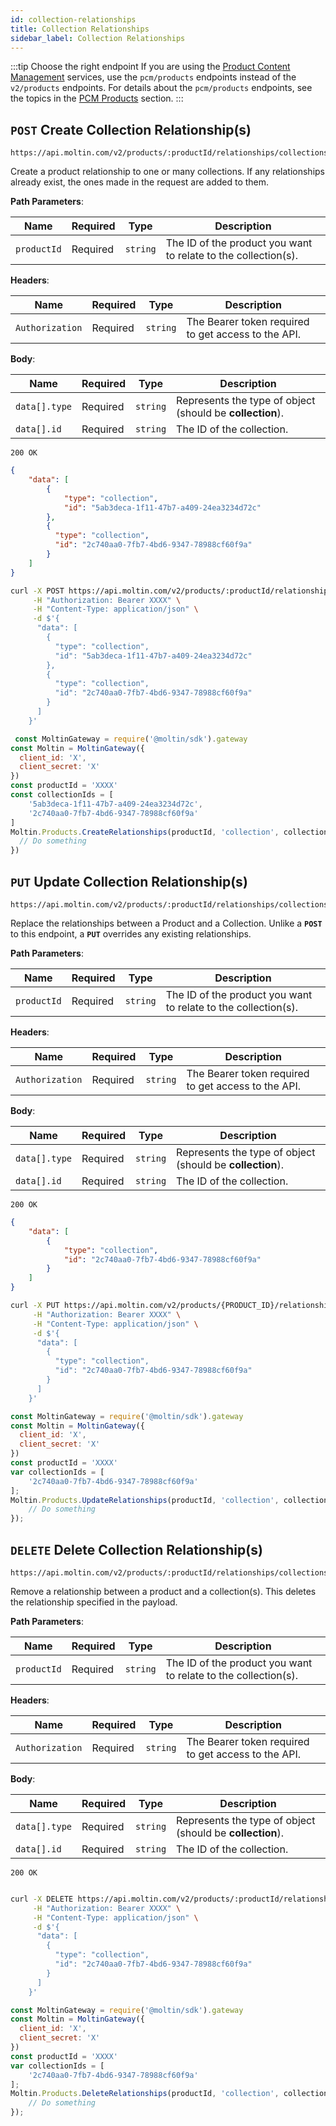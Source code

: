 ```yaml
---
id: collection-relationships
title: Collection Relationships
sidebar_label: Collection Relationships
---
```


:::tip Choose the right endpoint
If you are using the [Product Content Management](../../../../concepts/product-content-management.md) services, use the `pcm/products` endpoints instead of the `v2/products` endpoints. For details about the `pcm/products` endpoints, see the topics in the [PCM Products](../../../pcm/products/index.md) section.
:::

## `POST` Create Collection Relationship(s)

```http
https://api.moltin.com/v2/products/:productId/relationships/collections
```

Create a product relationship to one or many collections. If any relationships already exist, the ones made in the request are added to them.

<!--DOCUSAURUS_CODE_TABS-->

<!-- Request -->

**Path Parameters**:

| Name | Required | Type | Description |
| --- | --- | --- | --- |
| `productId` | Required | `string` | The ID of the product you want to relate to the collection(s). |

**Headers**:

| Name | Required | Type | Description |
| --- | --- | --- | --- |
| `Authorization` | Required | `string` | The Bearer token required to get access to the API. |

**Body**:

| Name | Required | Type | Description |
| --- | --- | --- | --- |
| `data[].type` | Required | `string` | Represents the type of object (should be **collection**). |
| `data[].id` | Required | `string` | The ID of the collection. |


<!-- Response -->

`200 OK`

```json
{
    "data": [
        {
            "type": "collection",
            "id": "5ab3deca-1f11-47b7-a409-24ea3234d72c"
        },
        {
          "type": "collection",
          "id": "2c740aa0-7fb7-4bd6-9347-78988cf60f9a"
        }
    ]
}
```

<!--END_DOCUSAURUS_CODE_TABS-->

<!--DOCUSAURUS_CODE_TABS-->

<!--cURL-->

```bash
curl -X POST https://api.moltin.com/v2/products/:productId/relationships/collections \
     -H "Authorization: Bearer XXXX" \
     -H "Content-Type: application/json" \
     -d $'{
      "data": [
        {
          "type": "collection",
          "id": "5ab3deca-1f11-47b7-a409-24ea3234d72c"
        },
        {
          "type": "collection",
          "id": "2c740aa0-7fb7-4bd6-9347-78988cf60f9a"
        }
      ]
    }'
```

<!--JavaScript SDK-->

```javascript
 const MoltinGateway = require('@moltin/sdk').gateway
const Moltin = MoltinGateway({
  client_id: 'X',
  client_secret: 'X'
})
const productId = 'XXXX'
const collectionIds = [
    '5ab3deca-1f11-47b7-a409-24ea3234d72c',
    '2c740aa0-7fb7-4bd6-9347-78988cf60f9a'
]
Moltin.Products.CreateRelationships(productId, 'collection', collectionIds).then((relationships) => {
  // Do something
})
```

<!--END_DOCUSAURUS_CODE_TABS-->

## `PUT` Update Collection Relationship(s)

```http
https://api.moltin.com/v2/products/:productId/relationships/collections
```

Replace the relationships between a Product and a Collection. Unlike a **`POST`** to this endpoint, a **`PUT`** overrides any existing relationships.

<!--DOCUSAURUS_CODE_TABS-->

<!-- Request -->

**Path Parameters**:

| Name | Required | Type | Description |
| --- | --- | --- | --- |
| `productId` | Required | `string` | The ID of the product you want to relate to the collection(s). |

**Headers**:

| Name | Required | Type | Description |
| --- | --- | --- | --- |
| `Authorization` | Required | `string` | The Bearer token required to get access to the API. |

**Body**:

| Name | Required | Type | Description |
| --- | --- | --- | --- |
| `data[].type` | Required | `string` | Represents the type of object (should be **collection**). |
| `data[].id` | Required | `string` | The ID of the collection. |

<!-- Response -->

`200 OK`

```json
{
    "data": [
        {
            "type": "collection",
            "id": "2c740aa0-7fb7-4bd6-9347-78988cf60f9a"
        }
    ]
}
```

<!--END_DOCUSAURUS_CODE_TABS-->

<!--DOCUSAURUS_CODE_TABS-->

<!--cURL-->

```bash
curl -X PUT https://api.moltin.com/v2/products/{PRODUCT_ID}/relationships/collections \
     -H "Authorization: Bearer XXXX" \
     -H "Content-Type: application/json" \
     -d $'{
      "data": [
        {
          "type": "collection",
          "id": "2c740aa0-7fb7-4bd6-9347-78988cf60f9a"
        }
      ]
    }'
```

<!--JavaScriptSDK-->

```javascript
const MoltinGateway = require('@moltin/sdk').gateway
const Moltin = MoltinGateway({
  client_id: 'X',
  client_secret: 'X'
})
const productId = 'XXXX'
var collectionIds = [
    '2c740aa0-7fb7-4bd6-9347-78988cf60f9a'
];
Moltin.Products.UpdateRelationships(productId, 'collection', collectionIds).then((relationships) => {
    // Do something
});
```

<!--END_DOCUSAURUS_CODE_TABS-->

## `DELETE` Delete Collection Relationship(s)

```http
https://api.moltin.com/v2/products/:productId/relationships/collections
```

Remove a relationship between a product and a collection(s). This deletes the relationship specified in the payload.

<!--DOCUSAURUS_CODE_TABS-->

<!-- Request -->

**Path Parameters**:

| Name | Required | Type | Description |
| --- | --- | --- | --- |
| `productId` | Required | `string` | The ID of the product you want to relate to the collection(s). |

**Headers**:

| Name | Required | Type | Description |
| --- | --- | --- | --- |
| `Authorization` | Required | `string` | The Bearer token required to get access to the API. |

**Body**:

| Name | Required | Type | Description |
| --- | --- | --- | --- |
| `data[].type` | Required | `string` | Represents the type of object (should be **collection**). |
| `data[].id` | Required | `string` | The ID of the collection. |


<!-- Response -->

`200 OK`

```json

```

<!--END_DOCUSAURUS_CODE_TABS-->

<!--DOCUSAURUS_CODE_TABS-->

<!--cURL-->

```bash
curl -X DELETE https://api.moltin.com/v2/products/:productId/relationships/collections \
     -H "Authorization: Bearer XXXX" \
     -H "Content-Type: application/json" \
     -d $'{
      "data": [
        {
          "type": "collection",
          "id": "2c740aa0-7fb7-4bd6-9347-78988cf60f9a"
        }
      ]
    }'
```

<!--JavaScript SDK-->

```javascript
const MoltinGateway = require('@moltin/sdk').gateway
const Moltin = MoltinGateway({
  client_id: 'X',
  client_secret: 'X'
})
const productId = 'XXXX'
var collectionIds = [
    '2c740aa0-7fb7-4bd6-9347-78988cf60f9a'
];
Moltin.Products.DeleteRelationships(productId, 'collection', collectionIds).then((relationships) => {
    // Do something
});
```

<!--END_DOCUSAURUS_CODE_TABS-->
